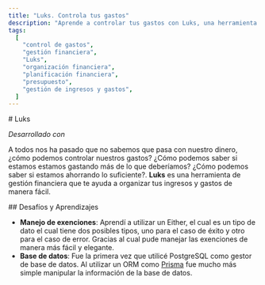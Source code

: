 ```yaml
---
title: "Luks. Controla tus gastos"
description: "Aprende a controlar tus gastos con Luks, una herramienta de gestión financiera que te ayuda a organizar tus ingresos y gastos de manera efectiva."
tags:
  [
    "control de gastos",
    "gestión financiera",
    "Luks",
    "organización financiera",
    "planificación financiera",
    "presupuesto",
    "gestión de ingresos y gastos",
  ]
---
```



<Container>
# Luks

<div className="flex space-x-2 mb-4">
  <GithubLink href="https://github.com/desteban/Luks" />
</div>

_Desarrollado con_

<div class="flex gap-2 mb-5 flex-wrap">
  <CihipNext />
  <ChipTailwind />
  <ChipPrisma />
  <ChipPostgres />
  <ChipTypeScript />
  <ChipHtml />
</div>

A todos nos ha pasado que no sabemos que pasa con nuestro dinero, ¿cómo podemos controlar nuestros gastos? ¿Cómo podemos saber si estamos
estamos gastando más de lo que deberíamos? ¿Cómo podemos saber si estamos ahorrando lo suficiente?. **Luks** es una herramienta de gestión
financiera que te ayuda a organizar tus ingresos y gastos de manera fácil.

<ImgLandScape
  src="/ImgProyectosPersonales/Luks/Luks.avif"
  alt="Página principal de Luks"
/>

<div className="space">
  ## Desafíos y Aprendizajes 
  
- **Manejo de exenciones**: Aprendí a utilizar un
Either, el cual es un tipo de dato el cual tiene dos posibles tipos, uno para
el caso de éxito y otro para el caso de error. Gracias al cual pude manejar
las exenciones de manera más fácil y elegante.
- **Base de datos**: Fue la primera vez que utilicé PostgreSQL como gestor de
base de datos. Al utilizar un ORM como <a href="https://www.prisma.io" target="_blank">Prisma</a>
fue mucho más simple manipular la información de la base de datos.
</div>

</Container>
